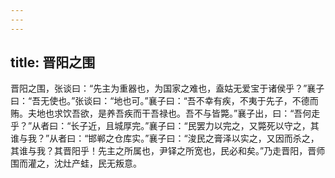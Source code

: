 ```yaml
---
---
---
```

title: 晋阳之围
---


晋阳之围，张谈曰：“先主为重器也，为国家之难也，盍姑无爱宝于诸侯乎？”襄子曰：“吾无使也。”张谈曰：“地也可。”襄子曰：“吾不幸有疾，不夷于先子，不德而贿。夫地也求饮吾欲，是养吾疾而干吾禄也。吾不与皆斃。”襄子出，曰：“吾何走乎？”从者曰：“长子近，且城厚完。”襄子曰：“民罢力以完之，又斃死以守之，其谁与我？”从者曰：“邯郸之仓库实。”襄子曰：“浚民之膏泽以实之，又因而杀之，其谁与我？其晋阳乎！先主之所属也，尹铎之所宽也，民必和矣。”乃走晋阳，晋师围而灌之，沈灶产蛙，民无叛意。

